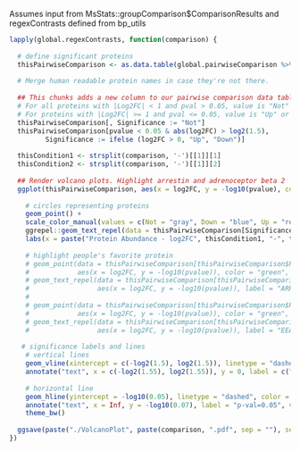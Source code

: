 Assumes input from MsStats::groupComparison$ComparisonResults and regexContrasts defined from bp_utils

```r
lapply(global.regexContrasts, function(comparison) {
  
  # define significant proteins
  thisPairwiseComparison <- as.data.table(global.pairwiseComparison %>% filter(Label == comparison))
  
  # Merge human readable protein names in case they're not there.
  
  ## This chunks adds a new column to our pairwise comparison data table
  # For all proteins with |Log2FC| < 1 and pval > 0.05, value is "Not"
  # For proteins with |Log2FC| >= 1 and pval <= 0.05, value is "Up" or "Down" as appropriate
  thisPairwiseComparison[, Significance := "Not"]
  thisPairwiseComparison[pvalue < 0.05 & abs(log2FC) > log2(1.5),
         Significance := ifelse (log2FC > 0, "Up", "Down")]
  
  thisCondition1 <- strsplit(comparison, '-')[[1]][1]
  thisCondition2 <- strsplit(comparison, '-')[[1]][2]
  
  ## Render volcano plots. Highlight arrestin and adrenoceptor beta 2
  ggplot(thisPairwiseComparison, aes(x = log2FC, y = -log10(pvalue), color = Significance, label = ProteinName)) +
  
    # circles representing proteins
    geom_point() +
    scale_color_manual(values = c(Not = "gray", Down = "blue", Up = "red")) +
    ggrepel::geom_text_repel(data = thisPairwiseComparison[Significance != "Not"], size = 2, max.overlaps = 20) +
    labs(x = paste("Protein Abundance - log2FC", thisCondition1, "-", thisCondition2)) +
  
    # highlight people's favorite protein
    # geom_point(data = thisPairwiseComparison[thisPairwiseComparison$ProteinName == "ARRB2;DKFZp686L0365", ],
    #            aes(x = log2FC, y = -log10(pvalue)), color = "green", size = 3) +
    # geom_text_repel(data = thisPairwiseComparison[thisPairwiseComparison$ProteinName == "ARRB2;DKFZp686L0365", ],
    #                 aes(x = log2FC, y = -log10(pvalue)), label = "ARRB2_HUMAN", color = "green", size = 3, box.padding = 0.5) +
    # 
    # geom_point(data = thisPairwiseComparison[thisPairwiseComparison$ProteinName == "EEA1", ],
    #            aes(x = log2FC, y = -log10(pvalue)), color = "green", size = 3) +
    # geom_text_repel(data = thisPairwiseComparison[thisPairwiseComparison$ProteinName == "EEA1", ],
    #                 aes(x = log2FC, y = -log10(pvalue)), label = "EEA1_HUMAN", color = "green", size = 3, box.padding = 0.5) +
  
   # significance labels and lines
    # vertical lines
    geom_vline(xintercept = c(-log2(1.5), log2(1.5)), linetype = "dashed", color = "darkgray") +
    annotate("text", x = c(-log2(1.55), log2(1.55)), y = 0, label = c("-Log2(1.5)", "Log2(1.5)"), vjust = 0, hjust = c(1, 0), color = "black") +
    
    # horizontal line
    geom_hline(yintercept = -log10(0.05), linetype = "dashed", color = "darkgray") +
    annotate("text", x = Inf, y = -log10(0.07), label = "p-val=0.05", vjust = 1, hjust = 1, color = "black") +
    theme_bw()
  
  ggsave(paste("./VolcanoPlot", paste(comparison, ".pdf", sep = ""), sep = "_"))
})
```